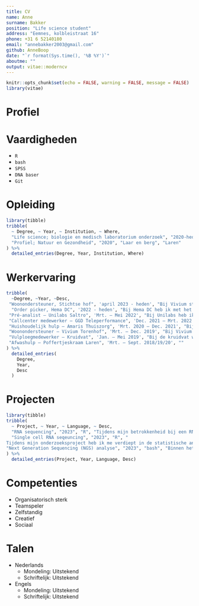 ```yaml
---
title: CV
name: Anne
surname: Bakker
position: "Life science student"
address: "Eemnes, kolbleistraat 16"
phone: +31 6 52140180
email: "annebakker2003@gmail.com"
github: AnneBoop
date: "`r format(Sys.time(), '%B %Y')`"
aboutme: ""
output: vitae::moderncv
---
```


```r
knitr::opts_chunk$set(echo = FALSE, warning = FALSE, message = FALSE)
library(vitae)
```

# Profiel



# Vaardigheden
-   `R`
-   `bash`
-   `SPSS`
-   `DNA baser`
-   `Git`



# Opleiding

```r
library(tibble)
tribble(
  ~ Degree, ~ Year, ~ Institution, ~ Where,
  "Life science; biologie en medisch laboratorium onderzoek", "2020-heden", "Hogeschool Utrecht", "Utrecht",
  "Profiel; Natuur en Gezondheid", "2020", "Laar en berg", "Laren"
) %>%
  detailed_entries(Degree, Year, Institution, Where)
```

# Werkervaring

```r
tribble(
  ~Degree, ~Year, ~Desc,
 "Woonondersteuner, Stichtse hof", 'april 2023 - heden', "Bij Vivium stichtse hof werk ik als een woonondersteuner, dit houdt in dat ik de bewoners help bij het dagelijks leven. Zo kook ik voor ze, doe ik de afwas, ben ik een hulp bij de maaltijd en heb ik een signaalfunctie",
  "Order picker, Hema DC", '2022 - heden', "Bij Hema DC heb ik met het ‘pick by light’ systeem gewerkt en heb ik orders verzendklaar gemaakt", 
 "Pré-analist – Unilabs Saltro", 'Mrt. – Mei 2022', "Bij Unilabs heb ik als pré-analist gewerkt tijdens de corona tijd. Hierbij was ik verantwoordelijk voor het verwerken van de patiëntgegevens in de systemen. Het uitpakken van het patiëntmateriaal en het gereed te maken voor analyse", 
 "Callcenter medewerker – GGD Teleperformance", 'Dec. 2021 – Mrt. 2022', "Bij GGD teleperformance heb ik als callcenter medewerker gewerkt tijden de corona tijd. Ik heb hierbij verschillende trainingen doorlopen om de mensen telefonisch goed te woord te staan bij het maken van een test of vaccinatie afspraak", 
 "Huishoudelijk hulp – Amaris Thuiszorg", 'Mrt. 2020 – Dec. 2021', "Bij Amaris thuiszorg was ik huishoudelijk hulp. Dit hield in dat ik bij mensen thuis kwam en hielp met het schoonhouden en opruimen van het huis. En gaf ik verdere ondersteunig om de ouderen zo lang mogelijk in hun eigen leefomgeving te laten wonen, doormiddel van een praatje maken en een signaalfunctie te vervullen", 
 "Woonondersteuner – Vivium Torenhof", 'Mrt. – Dec. 2019', "Bij Vivium torenhof werkte ik als een woonondersteuner, dit hield in dat ik de bewoners hielp. Zo moest ik bedden verschonen, deed ik afwasjes, hulp bij de maaltijd en had ik een signaalfunctie", 
 "Vulploegmedewerker – Kruidvat", 'Jan. – Mei 2019', "Bij de kruidvat was ik een vulploegmedewerker en zorgde ik ervoor dat alles netjes werd bijgevuld", 
 "Afwashulp – Poffertjeskraam Laren", 'Mrt. – Sept. 2018/19/20', ""
) %>% 
  detailed_entries(
    Degree,
    Year, 
    Desc
  )
```

# Projecten
```r
library(tibble)
tribble(
  ~ Project, ~ Year, ~ Language, ~ Desc,
  "RNA sequencing", "2023", "R", "Tijdens mijn betrokkenheid bij een RNA-sequencing project heb ik veel vaardigheden opgedaan. Mijn taken omvatten het uitvoeren van kwaliteitscontroles op sequentiedata met FastQC en het toepassen van de Rsubread-package voor effectieve sequentieanalyse, inclusief het in kaart brengen van sequenties naar een referentiegenoom. Ik heb de data geanalyseerd met behulp van de DESeq2-package, waarmee ik een Differential Gene Expression (DGE) analyse heb uitgevoerd. Een belangrijk aspect van mijn bijdrage was het gebruik van Principal Components Analysis (PCA) om variabiliteit tussen monsters te begrijpen en visualiseren. Voor de visualisatie van resultaten heb ik verschillende geavanceerde visualisatietechnieken toegepast, waaronder count plots, MA plots, heat maps en volcano plots. Daarnaast heb ik mijn analytische vaardigheden toegepast op het gebied van GO enrichment, waarbij ik genen heb geïdentificeerd die geassocieerd zijn met specifieke biologische processen",
  "Single cell RNA seqeuncing", "2023", "R", "
Tijdens mijn onderzoeksproject heb ik me verdiept in de statistische analyse van single cell RNA sequencing van tumorcellen in de hersenen, specifiek glioblastoma, met behulp van de programmeertaal R. Ik heb methoden toegepast om heterogeniteit in genexpressie op het niveau van individuele cellen te ontrafelen, waardoor ik inzicht heb verkregen in de complexe biologie van deze tumoren. Mijn analyse omvatte preprocessing van de data, identificatie van subpopulaties, differentiële expressieanalyse met behulp van het DESeq2-pakket, en visualisatie van de resultaten, waaronder tSNE-plots. Het gebruik van geavanceerde R-pakketten, zoals Seurat, stelde me in staat om diepgaande statistische inzichten te verkrijgen en de heterogeniteit van glioblastoma op een gedetailleerd niveau te onderzoeken",
"Next Generation Sequencing (NGS) analyse", "2023", "bash", "Binnen het project NGS analyse met bash heb ik verschillende technieken geleerd. Ik heb alignments uitgevoerd op fastq files met behulp van bowtie2. Zo heb ik ook geleerd peak calling uit te voeren met HOMER en bigwig files ingelezen en geinspecteerd met de IGV genome browser. De analyse van de (bed) bestanden en de vergelijking is gedaan door middel van BedTools" 
) %>%
  detailed_entries(Project, Year, Language, Desc)

```
# Competenties
-   Organisatorisch sterk
-   Teamspeler
-   Zelfstandig
-   Creatief
-   Sociaal

# Talen
-   Nederlands
    +   Mondeling:    Uitstekend
    +   Schriftelijk: Uitstekend 
-   Engels
    +   Mondeling:    Uitstekend
    +   Schriftelijk: Uitstekend 